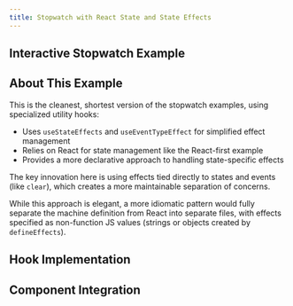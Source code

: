 ```yaml
---
title: Stopwatch with React State and State Effects
---
```



## Interactive Stopwatch Example

<div className="not-content">
  <StopwatchExample client:visible />
</div>

## About This Example

This is the cleanest, shortest version of the stopwatch examples, using specialized utility hooks:

- Uses `useStateEffects` and `useEventTypeEffect` for simplified effect management
- Relies on React for state management like the React-first example
- Provides a more declarative approach to handling state-specific effects

The key innovation here is using effects tied directly to states and events (like `clear`), which creates a more maintainable separation of concerns.

While this approach is elegant, a more idiomatic pattern would fully separate the machine definition from React into separate files, with effects specified as non-function JS values (strings or objects created by `defineEffects`).

<LinkCard title="Learn More About Effects" href="/guides/effects/" />

## Hook Implementation

<CodeBlock lang="typescript" code={hookCode} />

## Component Integration

<CodeBlock lang="jsx" code={indexCode} />

